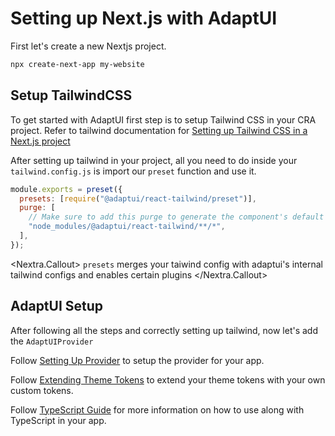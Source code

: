# Setting up Next.js with AdaptUI

First let's create a new Nextjs project.

```bash
npx create-next-app my-website
```

## Setup TailwindCSS

To get started with AdaptUI first step is to setup Tailwind CSS in your CRA
project. Refer to tailwind documentation for
[Setting up Tailwind CSS in a Next.js project](https://tailwindcss.com/docs/guides/nextjs)

After setting up tailwind in your project, all you need to do inside your
`tailwind.config.js` is import our `preset` function and use it.

```js
module.exports = preset({
  presets: [require("@adaptui/react-tailwind/preset")],
  purge: [
    // Make sure to add this purge to generate the component's default styling
    "node_modules/@adaptui/react-tailwind/**/*",
  ],
});
```

<Nextra.Callout>
  `presets` merges your taiwind config with adaptui's internal tailwind configs
  and enables certain plugins
</Nextra.Callout>

## AdaptUI Setup

After following all the steps and correctly setting up tailwind, now let's add
the `AdaptUIProvider`

Follow [Setting Up Provider](/docs/getting-started#setting-up-provider) to setup
the provider for your app.

Follow [Extending Theme Tokens](/docs/theming#extending-theme-tokens) to extend
your theme tokens with your own custom tokens.

Follow [TypeScript Guide](/guides/typescript-guide) for more information on how
to use along with TypeScript in your app.
